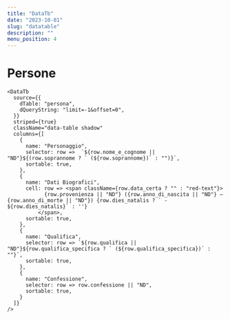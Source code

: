 ```yaml
---
title: "DataTb"
date: "2023-10-01"
slug: "datatable"
description: ""
menu_position: 4
---
```



# Persone


    <DataTb
      source={{
        dTable: "persona",
        dQueryString: "limit=-1&offset=0",
      }}
      striped={true}
      className="data-table shadow"
      columns={[
        {
          name: "Personaggio",
          selector: row =>  `${row.nome_e_cognome || "ND"}${(row.soprannome ? ` (${row.soprannome})` : "")}`,
          sortable: true,
        },
        {
          name: "Dati Biografici",
          cell: row => <span className={row.data_certa ? "" : "red-text"}>
                {row.provenienza || "ND"} ({row.anno_di_nascita || "ND"} — {row.anno_di_morte || "ND"}) {row.dies_natalis ? ` - ${row.dies_natalis}` : ''}
              </span>,
          sortable: true,
        },
        {
          name: "Qualifica",
          selector: row => `${row.qualifica || "ND"}${row.qualifica_specifica ? ` (${row.qualifica_specifica})` : ""}`,
          sortable: true,
        },
        {
          name: "Confessione",
          selector: row => row.confessione || "ND",
          sortable: true,
        }
      ]}
    />
